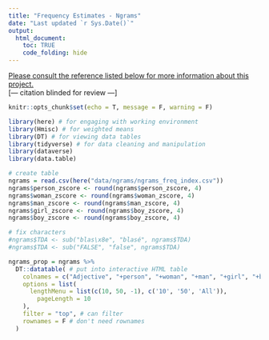 ```yaml
---
title: "Frequency Estimates - Ngrams"
date: "Last updated `r Sys.Date()`"
output: 
  html_document:
    toc: TRUE
    code_folding: hide
---
```


<u>Please consult the reference listed below for more information about this project.</u><br>
[--- citation blinded for review ---]
<!-- 
<font size="2">Condon, D. M., & McDougald, S. (under review). Frequency of use metrics for American English personality descriptors: Extensions of Roivainen's internet search methodology. *Journal TBD*.</font>
-->

```r
knitr::opts_chunk$set(echo = T, message = F, warning = F)
```

```r
library(here) # for engaging with working environment
library(Hmisc) # for weighted means
library(DT) # for viewing data tables
library(tidyverse) # for data cleaning and manipulation
library(dataverse)
library(data.table)
```

```r
# create table 
ngrams = read.csv(here("data/ngrams/ngrams_freq_index.csv"))
ngrams$person_zscore <- round(ngrams$person_zscore, 4)
ngrams$woman_zscore <- round(ngrams$woman_zscore, 4)
ngrams$man_zscore <- round(ngrams$man_zscore, 4)
ngrams$girl_zscore <- round(ngrams$boy_zscore, 4)
ngrams$boy_zscore <- round(ngrams$boy_zscore, 4)

# fix characters
#ngrams$TDA <- sub("blas\x8e", "blasé", ngrams$TDA)
#ngrams$TDA <- sub("FALSE", "false", ngrams$TDA)

ngrams_prop = ngrams %>%
  DT::datatable( # put into interactive HTML table
    colnames = c("Adjective", "+person", "+woman", "+man", "+girl", "+boy", "index"), #colnames
    options = list(
      lengthMenu = list(c(10, 50, -1), c('10', '50', 'All')),
        pageLength = 10
    ),
    filter = "top", # can filter
    rownames = F # don't need rownames
  )
```



